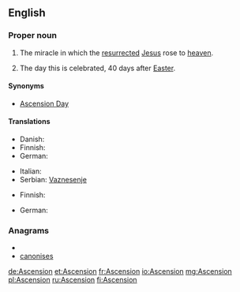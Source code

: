 {{also|ascension|ascensión|Ascensión}}
==English==

===Proper noun===
{{en-proper noun}}

# {{Christianity}} The miracle in which the [[resurrected]] [[Jesus]] rose to [[heaven]].
# The day this is celebrated, 40 days after [[Easter]].

====Synonyms====
* {{sense|day}} [[Ascension Day]]

====Translations====
{{trans-top|Christian miracle}}
* Danish: {{t|da|himmelfart|c}}
* Finnish: {{t-|fi|taivaaseenastuminen}}
* German: {{t+|de|Christi Himmelfahrt}}
{{trans-mid}}
* Italian: {{t-|it|Ascensione|f}}
* Serbian: [[Vaznesenje]] {{n}}
{{trans-bottom}}
{{trans-top|day celebrated}}
* Finnish: {{t+|fi|helatorstai}}
{{trans-mid}}
* German: {{t+|de|Himmelfahrt|f}}
{{trans-bottom}}

===Anagrams===
* {{alphagram|aceinnoss}}
* [[canonises#English|canonises]]

[[de:Ascension]]
[[et:Ascension]]
[[fr:Ascension]]
[[io:Ascension]]
[[mg:Ascension]]
[[pl:Ascension]]
[[ru:Ascension]]
[[fi:Ascension]]